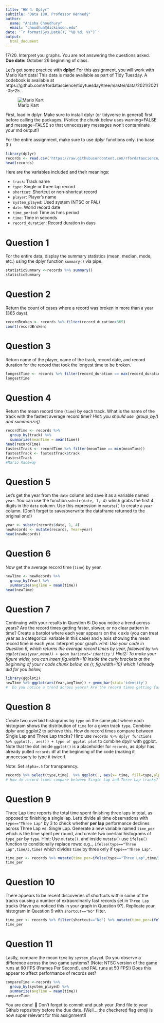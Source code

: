 ```yaml
---
title: "HW 4: Dplyr"
subtitle: "Data 180, Professor Kennedy"
author: 
  name: "Anisha Choudhury"
  email: "choudhua@dickinson.edu"
date: '`r format(Sys.Date(), "%B %d, %Y")`'
output: 
  html_document
---
```

17/20. Interpret you graphs. You are not answering the questions asked.
**Due date:** October 26 beginning of class.

Let's get some practice with **dplyr**! For this assignment, you will work with Mario Kart data! This data is made available as part of Tidy Tuesday. A codebook is available at https://github.com/rfordatascience/tidytuesday/tree/master/data/2021/2021-05-25.

![Mario Kart](https://camo.githubusercontent.com/248411ba0d52bb38f1dccd3f74ed9d5a37f56aa95dbfb92518768b020959576c/68747470733a2f2f692e696e73696465722e636f6d2f356337643361313932363238393833663866373137623166)

First, load in dplyr. Make sure to install dplyr (or tidyverse in general) first before calling the packages. (Notice the chunk below uses warning=FALSE and message=FALSE so that unnecessary messages won't contaminate your md output!)

For the entire assignment, make sure to use dplyr functions only. (no base R!)

```r
library(dplyr)
records <- read.csv('https://raw.githubusercontent.com/rfordatascience/tidytuesday/master/data/2021/2021-05-25/records.csv')
head(records)
```

Here are the variables included and their meanings:

- `track`: </t>Track name <br>
- `type`: </t>Single or three lap record  <br>
- `shortcut`: </t>Shortcut or non-shortcut record  <br>
- `player`: </t>Player’s name  <br>
- `system_played`: </t>Used system (NTSC or PAL)<br>
- `date`: </t>World record date  <br>
- `time_period`: </t>Time as hms period  <br>
- `time`: </t>Time in seconds  <br>
- `record_duration`: </t>Record duration in days  <br>


# Question 1
For the entire data, display the summary statistics (mean, median, mode, etc.) using the dplyr function `summary()` via pipe.

```r
statisticSummary <-records %>% summary()
statisticSummary
```
# Question 2
Return the count of cases where a record was broken in more than a year (365 days).

```r
recordBroken <- records %>% filter(record_duration>365) 
count(recordBroken)
```
# Question 3
Return name of the player, name of the track, record date, and record duration for the record that took the longest time to be broken.

```r
longestTime <- records %>% filter(record_duration == max(record_duration)) %>% select(player, track, date, record_duration)
longestTime
```

# Question 4
Return the mean record time (`time`) by each track. What is the name of the track with the fastest average record time? *Hint: you should use `group_by() and summarize()*

```r
recordTime <- records %>% 
  group_by(track) %>% 
  summarize(meanTime = mean(time)) 
head(recordTime)
fastestTrack <- recordTime %>% filter(meanTime == min(meanTime)) 
fastestTrack <- fastestTrack$track
fastestTrack
#Mario Raceway
```
# Question 5
Let's get the year from the `date` column and save it as a variable named `year`. You can use the function `substr(date, 1, 4)` which grabs the first 4 digits in the `date` column. Use this expression in `mutate()` to create a `year` column. (Don't forget to save/overwrite the dataframe returned to the original one!)

```r
year <- substr(records$date, 1, 4)
newRecords <- mutate(records, Year=year)
head(newRecords)
```

# Question 6
Now get the average record time (`time`) by year.

```r
newTime <- newRecords %>% 
  group_by(Year) %>% 
  summarize(avgTime = mean(time)) 
head(newTime)
```
# Question 7
Continuing with your results in Question 6: Do you notice a trend across years? Are the record times getting faster, slower, or no clear pattern in time? Create a barplot where each year appears on the x axis (you can treat year as a categorical variable in this case) and y axis showing the mean record time in each year. Interpret your graph. *Hint: Use your code in Question 6, which returns the average record times by year, followed by ` %>% ggplot(aes(year,mean)) + geom_bar(stat='identity')` Hint2: To make your figure wider, you can insert fig.width=10 inside the curly brackets at the beginning of your r code chunk below, as {r, fig.width=10} which I already did for you below,*

```r
library(ggplot2)
newTime %>% ggplot(aes(Year,avgTime)) + geom_bar(stat='identity')
#  Do you notice a trend across years? Are the record times getting faster, slower, or no clear pattern in time? (-2)
```

# Question 8
Create two overlaid histograms by `type` on the same plot where each histogram shows the distribution of `time` for a given track `type`. Combine dplyr and ggplot2 to achieve this. How do record times compare between Single Lap and Three Lap tracks? Hint: use `records %>% dplyr functions %>% ggplot(., aes()) + type of ggplot plot` to combine dpylr with ggplot. Note that the dot inside `ggplot()` is a placeholder for `records`, as dplyr has already pulled `records` df at the beginning of the code (making it unnecessary to type it twice!)

Note: Set `alpha=.5` for transparency.

```r
records %>% select(type,time)  %>% ggplot(., aes(x= time, fill=type,alpha=.5)) + geom_histogram() 
# How do record times compare between Single Lap and Three Lap tracks? (-1)
```

# Question 9
Three Lap time reports the total time spent finishing three laps in total, as opposed to finishing a single lap. Let's divide all time observations with `type=="Three Lap"` by 3 to check whether **per lap** performance declines across Three Lap vs. Single Lap. Generate a new variable named `time_per` which is the time spent per round, and create two overlaid histograms of `type_per` by `type`. Hint: Use `mutate()`, and inside `mutate()` use `ifelse()` function to conditionally replace rows: e.g.., `ifelse(type=="Three Lap",time/3,time)` which divides `time` by three only if `type=="Three Lap"`.

```r
time_per <- records %>% mutate(time_per=ifelse(type=="Three Lap",time/3,time)) %>% ggplot(., aes(time_per,fill=type)) + geom_histogram(position="identity",alpha=.5) 
time_per
```
# Question 10
There appears to be recent discoveries of shortcuts within some of the tracks causing a number of extraordinarily fast records set in `Three Lap` tracks (Have you noticed this in your graph in Question 9?). Replicate your histogram in Question 9 with `shortcut=="No"` filter.

```r
time_per <- records %>% filter(shortcut=="No") %>% mutate(time_per=ifelse(type=="Three Lap",time/3,time)) %>% ggplot(., aes(time_per, fill=type)) + geom_histogram(position="identity",alpha=.5) 
time_per
```

# Question 11
Lastly, compare the mean `time` by `system_played`. Do you observe a difference across the two game systems? (Note: NTSC version of the game runs at 60 FPS (Frames Per Second), and PAL runs at 50 FPS!) Does this appear to affect performance of records set?

```r
compareTime <-records %>% 
  group_by(system_played) %>% 
  summarize(avgTime = mean(time)) 
compareTime
```

You are done! 🏁 Don't forget to commit and push your .Rmd file to your Github repository before the due date. (Well... the checkered flag emoji is now super relevant for this assignment!)


